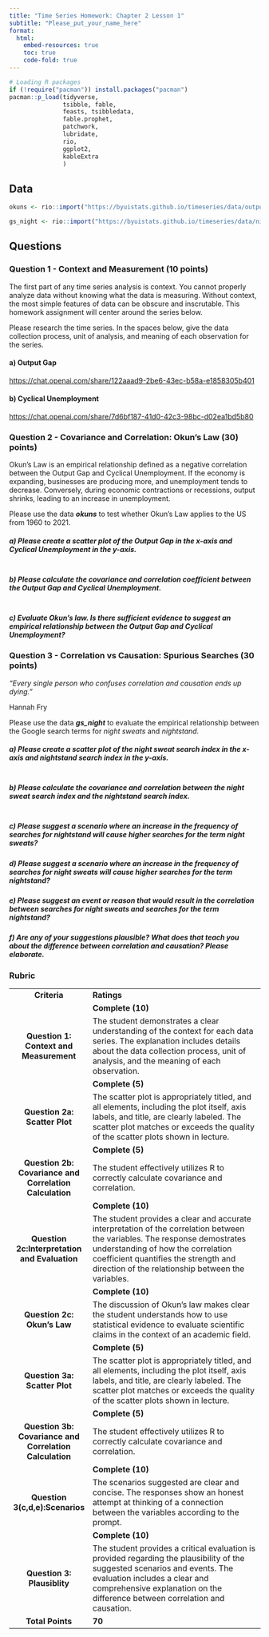 ---
title: "Time Series Homework: Chapter 2 Lesson 1"
subtitle: "Please_put_your_name_here"
format: 
  html:
    embed-resources: true
    toc: true
    code-fold: true
---

```{r, echo=FALSE, message=FALSE, warning=FALSE}

# Loading R packages
if (!require("pacman")) install.packages("pacman")
pacman::p_load(tidyverse, 
               tsibble, fable,
               feasts, tsibbledata,
               fable.prophet,
               patchwork,
               lubridate, 
               rio,
               ggplot2,
               kableExtra
               )
```

## Data

```{r, message=FALSE}

okuns <- rio::import("https://byuistats.github.io/timeseries/data/outputgap_and_cyclical_unemp.xlsx")

gs_night <- rio::import("https://byuistats.github.io/timeseries/data/nightstand-sweat.csv")

```

::: {.callout-note title="Revisions" icon="false"}
<!-- Delete this and put your homework revisions here. -->
:::


## Questions

### Question 1 - Context and Measurement (10 points)

The first part of any time series analysis is context. You cannot properly analyze data without knowing what the data is measuring. Without context, the most simple features of data can be obscure and inscrutable. This homework assignment will center around the series below.

Please research the time series. In the spaces below, give the data collection process, unit of analysis, and meaning of each observation for the series.

#### a) **Output Gap**

<https://chat.openai.com/share/122aaad9-2be6-43ec-b58a-e1858305b401>

::: {.callout-note title="Answer" icon="false"}
<!-- Delete this and put your answer here. The three colons mark the end of your answer. -->
:::

#### b) **Cyclical Unemployment**

<https://chat.openai.com/share/7d6bf187-41d0-42c3-98bc-d02ea1bd5b80>

::: {.callout-note title="Answer" icon="false"}
<!-- Delete this and put your answer here. The three colons mark the end of your answer. -->
:::

### Question 2 - Covariance and Correlation: Okun's Law (30) points)

Okun's Law is an empirical relationship defined as a negative correlation between the Output Gap and Cyclical Unemployment. If the economy is expanding, businesses are producing more, and unemployment tends to decrease. Conversely, during economic contractions or recessions, output shrinks, leading to an increase in unemployment.

Please use the data ***okuns*** to test whether Okun's Law applies to the US from 1960 to 2021.

##### a) Please create a scatter plot of the Output Gap in the x-axis and Cyclical Unemployment in the y-axis.

::: {.callout-note title="Answer" icon="false"}
```{r}

```
:::

##### b) Please calculate the covariance and correlation coefficient between the Output Gap and Cyclical Unemployment.

::: {.callout-note title="Answer" icon="false"}
```{r}

```
:::

##### c) Evaluate Okun's law. Is there sufficient evidence to suggest an empirical relationship between the Output Gap and Cyclical Unemployment?

::: {.callout-note title="Answer" icon="false"}
<!-- Delete this and put your answer here. The three colons mark the end of your answer. -->
:::

### Question 3 - Correlation vs Causation: Spurious Searches (30 points)

::: quote
*"Every single person who confuses correlation and causation ends up dying."*

Hannah Fry
:::

Please use the data ***gs_night*** to evaluate the empirical relationship between the Google search terms for *night sweats* and *nightstand.*

##### a) Please create a scatter plot of the night sweat search index in the x-axis and nightstand search index in the y-axis.

::: {.callout-note title="Answer" icon="false"}
```{r}

```
:::

##### b) Please calculate the covariance and correlation between the night sweat search index and the nightstand search index.

::: {.callout-note title="Answer" icon="false"}
```{r}

```
:::

##### c) Please suggest a scenario where an increase in the frequency of searches for nightstand will cause higher searches for the term night sweats?

::: {.callout-note title="Answer" icon="false"}
<!-- Delete this and put your answer here. The three colons mark the end of your answer. -->
:::

##### d) Please suggest a scenario where an increase in the frequency of searches for night sweats will cause higher searches for the term nightstand?

::: {.callout-note title="Answer" icon="false"}
<!-- Delete this and put your answer here. The three colons mark the end of your answer. -->
:::

##### e) Please suggest an event or reason that would result in the correlation between searches for night sweats and searches for the term nightstand?

::: {.callout-note title="Answer" icon="false"}
<!-- Delete this and put your answer here. The three colons mark the end of your answer. -->
:::

##### f) Are any of your suggestions plausible? What does that teach you about the difference between correlation and causation? Please elaborate.

::: {.callout-note title="Answer" icon="false"}
<!-- Delete this and put your answer here. The three colons mark the end of your answer. -->
:::

### Rubric

|                                                         |                                                                                                                                                                                                                                                               |
|:-------------------------------------------------------:|---------------------------------------------------------------------------------------------------------------------------------------------------------------------------------------------------------------------------------------------------------------|
|                      **Criteria**                       | **Ratings**                                                                                                                                                                                                                                                   |
|                                                         | **Complete (10)**                                                                                                                                                                                                                                             |
|         **Question 1: Context and Measurement**         | The student demonstrates a clear understanding of the context for each data series. The explanation includes details about the data collection process, unit of analysis, and the meaning of each observation.                                                |
|                                                         | **Complete (5)**                                                                                                                                                                                                                                              |
|              **Question 2a: Scatter Plot**              | The scatter plot is appropriately titled, and all elements, including the plot itself, axis labels, and title, are clearly labeled. The scatter plot matches or exceeds the quality of the scatter plots shown in lecture.                                    |
|                                                         | **Complete (5)**                                                                                                                                                                                                                                              |
| **Question 2b: Covariance and Correlation Calculation** | The student effectively utilizes R to correctly calculate covariance and correlation.                                                                                                                                                                         |
|                                                         | **Complete (10)**                                                                                                                                                                                                                                             |
|      **Question 2c:Interpretation and Evaluation**      | The student provides a clear and accurate interpretation of the correlation between the variables. The response demostrates understanding of how the correlation coefficient quantifies the strength and direction of the relationship between the variables. |
|                                                         | **Complete (10)**                                                                                                                                                                                                                                             |
|               **Question 2c: Okun's Law**               | The discussion of Okun's law makes clear the student understands how to use statistical evidence to evaluate scientific claims in the context of an academic field.                                                                                           |
|                                                         | **Complete (5)**                                                                                                                                                                                                                                              |
|              **Question 3a: Scatter Plot**              | The scatter plot is appropriately titled, and all elements, including the plot itself, axis labels, and title, are clearly labeled. The scatter plot matches or exceeds the quality of the scatter plots shown in lecture.                                    |
|                                                         | **Complete (5)**                                                                                                                                                                                                                                              |
| **Question 3b: Covariance and Correlation Calculation** | The student effectively utilizes R to correctly calculate covariance and correlation.                                                                                                                                                                         |
|                                                         | **Complete (10)**                                                                                                                                                                                                                                             |
|             **Question 3(c,d,e):Scenarios**             | The scenarios suggested are clear and concise. The responses show an honest attempt at thinking of a connection between the variables according to the prompt.                                                                                                |
|                                                         | **Complete (10)**                                                                                                                                                                                                                                             |
|               **Question 3: Plausiblity**               | The student provides a critical evaluation is provided regarding the plausibility of the suggested scenarios and events. The evaluation includes a clear and comprehensive explanation on the difference between correlation and causation.                   |
|                    **Total Points**                     | **70**                                                                                                                                                                                                                                                        |
